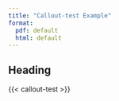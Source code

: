 ```yaml
---
title: "Callout-test Example"
format: 
  pdf: default
  html: default
---
```


## Heading

{{< callout-test >}}

